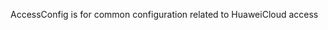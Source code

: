 <!-- Code generated from the comments of the AccessConfig struct in builder/ecs/access_config.go; DO NOT EDIT MANUALLY -->

AccessConfig is for common configuration related to HuaweiCloud access

<!-- End of code generated from the comments of the AccessConfig struct in builder/ecs/access_config.go; -->

